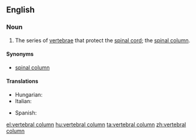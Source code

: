 ==English==

===Noun===
{{wikipedia}}
{{en-noun|sg=[[vertebral]] [[column]]}}

# {{skeleton}} The series of [[vertebra]]e that protect the [[spinal cord]]; the [[spinal column]].

====Synonyms====
* [[spinal column]]

====Translations====
{{trans-top|vertebral column}}
* Hungarian: {{t+|hu|gerincoszlop}}
* Italian: {{t-|it|colonna vertebrale|f}}
{{trans-mid}}
* Spanish: {{t+|es|columna vertebral|f}}
{{trans-bottom}}

[[el:vertebral column]]
[[hu:vertebral column]]
[[ta:vertebral column]]
[[zh:vertebral column]]